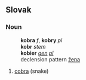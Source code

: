 ==Slovak==
===Noun===
:'''kobra''' ''f'', '''kobry''' ''pl''
:'''kobr''' ''stem''
:'''kobier''' ''[[genitive|gen]] [[plural|pl]]''
:declension pattern [[Slovak declension pattern žena|žena]]
# [[cobra]] (snake)